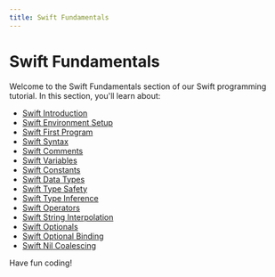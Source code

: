 ```yaml
---
title: Swift Fundamentals
---
```


# Swift Fundamentals

Welcome to the Swift Fundamentals section of our Swift programming tutorial. In this section, you'll learn about:

- [Swift Introduction](./0-swift-introduction.mdx)
- [Swift Environment Setup](./1-swift-environment-setup.mdx)
- [Swift First Program](./2-swift-first-program.mdx)
- [Swift Syntax](./3-swift-syntax.mdx)
- [Swift Comments](./4-swift-comments.mdx)
- [Swift Variables](./5-swift-variables.mdx)
- [Swift Constants](./6-swift-constants.mdx)
- [Swift Data Types](./7-swift-data-types.mdx)
- [Swift Type Safety](./8-swift-type-safety.mdx)
- [Swift Type Inference](./9-swift-type-inference.mdx)
- [Swift Operators](./10-swift-operators.mdx)
- [Swift String Interpolation](./11-swift-string-interpolation.mdx)
- [Swift Optionals](./12-swift-optionals.mdx)
- [Swift Optional Binding](./13-swift-optional-binding.mdx)
- [Swift Nil Coalescing](./14-swift-nil-coalescing.mdx)

Have fun coding!